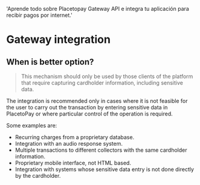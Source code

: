   'Aprende todo sobre Placetopay Gateway API e integra tu aplicación para recibir pagos por internet.'

# Gateway integration

## When is better option?

> This mechanism should only be used by those clients of the platform that require capturing cardholder information, including sensitive data.

The integration is recommended only in cases where it is not feasible for the user to carry out the transaction by entering sensitive data in PlacetoPay or where particular control of the operation is required.

Some examples are:

* Recurring charges from a proprietary database.
* Integration with an audio response system.
* Multiple transactions to different collectors with the same cardholder information.
* Proprietary mobile interface, not HTML based.
* Integration with systems whose sensitive data entry is not done directly by the cardholder.
